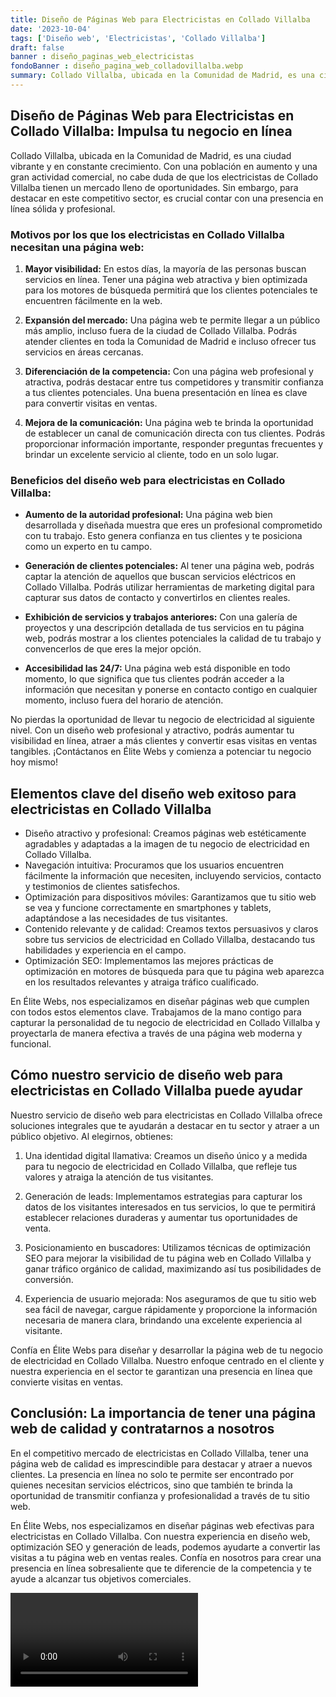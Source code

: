 ```yaml
---
title: Diseño de Páginas Web para Electricistas en Collado Villalba
date: '2023-10-04'
tags: ['Diseño web', 'Electricistas', 'Collado Villalba']
draft: false
banner : diseño_paginas_web_electricistas
fondoBanner : diseño_pagina_web_colladovillalba.webp
summary: Collado Villalba, ubicada en la Comunidad de Madrid, es una ciudad vibrante y en constante crecimiento. Con una población en aumento y una gran actividad comercial, no cabe duda de que los electricistas de Collado Villalba tienen un mercado lleno de oportunidades. Sin embargo, para destacar en este competitivo sector, es crucial contar con una presencia en línea sólida y profesional.
---
```


## Diseño de Páginas Web para Electricistas en Collado Villalba: Impulsa tu negocio en línea

Collado Villalba, ubicada en la Comunidad de Madrid, es una ciudad vibrante y en constante crecimiento. Con una población en aumento y una gran actividad comercial, no cabe duda de que los electricistas de Collado Villalba tienen un mercado lleno de oportunidades. Sin embargo, para destacar en este competitivo sector, es crucial contar con una presencia en línea sólida y profesional.

### Motivos por los que los electricistas en Collado Villalba necesitan una página web:

1. **Mayor visibilidad:** En estos días, la mayoría de las personas buscan servicios en línea. Tener una página web atractiva y bien optimizada para los motores de búsqueda permitirá que los clientes potenciales te encuentren fácilmente en la web.

2. **Expansión del mercado:** Una página web te permite llegar a un público más amplio, incluso fuera de la ciudad de Collado Villalba. Podrás atender clientes en toda la Comunidad de Madrid e incluso ofrecer tus servicios en áreas cercanas.

3. **Diferenciación de la competencia:** Con una página web profesional y atractiva, podrás destacar entre tus competidores y transmitir confianza a tus clientes potenciales. Una buena presentación en línea es clave para convertir visitas en ventas.

4. **Mejora de la comunicación:** Una página web te brinda la oportunidad de establecer un canal de comunicación directa con tus clientes. Podrás proporcionar información importante, responder preguntas frecuentes y brindar un excelente servicio al cliente, todo en un solo lugar.

### Beneficios del diseño web para electricistas en Collado Villalba:

- **Aumento de la autoridad profesional:** Una página web bien desarrollada y diseñada muestra que eres un profesional comprometido con tu trabajo. Esto genera confianza en tus clientes y te posiciona como un experto en tu campo.

- **Generación de clientes potenciales:** Al tener una página web, podrás captar la atención de aquellos que buscan servicios eléctricos en Collado Villalba. Podrás utilizar herramientas de marketing digital para capturar sus datos de contacto y convertirlos en clientes reales.

- **Exhibición de servicios y trabajos anteriores:** Con una galería de proyectos y una descripción detallada de tus servicios en tu página web, podrás mostrar a los clientes potenciales la calidad de tu trabajo y convencerlos de que eres la mejor opción.

- **Accesibilidad las 24/7:** Una página web está disponible en todo momento, lo que significa que tus clientes podrán acceder a la información que necesitan y ponerse en contacto contigo en cualquier momento, incluso fuera del horario de atención.

No pierdas la oportunidad de llevar tu negocio de electricidad al siguiente nivel. Con un diseño web profesional y atractivo, podrás aumentar tu visibilidad en línea, atraer a más clientes y convertir esas visitas en ventas tangibles. ¡Contáctanos en Élite Webs y comienza a potenciar tu negocio hoy mismo!

<GifSeo />

<Cta />

## Elementos clave del diseño web exitoso para electricistas en Collado Villalba

- Diseño atractivo y profesional: Creamos páginas web estéticamente agradables y adaptadas a la imagen de tu negocio de electricidad en Collado Villalba.
- Navegación intuitiva: Procuramos que los usuarios encuentren fácilmente la información que necesiten, incluyendo servicios, contacto y testimonios de clientes satisfechos.
- Optimización para dispositivos móviles: Garantizamos que tu sitio web se vea y funcione correctamente en smartphones y tablets, adaptándose a las necesidades de tus visitantes.
- Contenido relevante y de calidad: Creamos textos persuasivos y claros sobre tus servicios de electricidad en Collado Villalba, destacando tus habilidades y experiencia en el campo.
- Optimización SEO: Implementamos las mejores prácticas de optimización en motores de búsqueda para que tu página web aparezca en los resultados relevantes y atraiga tráfico cualificado.

En Élite Webs, nos especializamos en diseñar páginas web que cumplen con todos estos elementos clave. Trabajamos de la mano contigo para capturar la personalidad de tu negocio de electricidad en Collado Villalba y proyectarla de manera efectiva a través de una página web moderna y funcional.

## Cómo nuestro servicio de diseño web para electricistas en Collado Villalba puede ayudar

Nuestro servicio de diseño web para electricistas en Collado Villalba ofrece soluciones integrales que te ayudarán a destacar en tu sector y atraer a un público objetivo. Al elegirnos, obtienes:

1. Una identidad digital llamativa: Creamos un diseño único y a medida para tu negocio de electricidad en Collado Villalba, que refleje tus valores y atraiga la atención de tus visitantes.

2. Generación de leads: Implementamos estrategias para capturar los datos de los visitantes interesados en tus servicios, lo que te permitirá establecer relaciones duraderas y aumentar tus oportunidades de venta.

3. Posicionamiento en buscadores: Utilizamos técnicas de optimización SEO para mejorar la visibilidad de tu página web en Collado Villalba y ganar tráfico orgánico de calidad, maximizando así tus posibilidades de conversión.

4. Experiencia de usuario mejorada: Nos aseguramos de que tu sitio web sea fácil de navegar, cargue rápidamente y proporcione la información necesaria de manera clara, brindando una excelente experiencia al visitante.

Confía en Élite Webs para diseñar y desarrollar la página web de tu negocio de electricidad en Collado Villalba. Nuestro enfoque centrado en el cliente y nuestra experiencia en el sector te garantizan una presencia en línea que convierte visitas en ventas.

## Conclusión: La importancia de tener una página web de calidad y contratarnos a nosotros

En el competitivo mercado de electricistas en Collado Villalba, tener una página web de calidad es imprescindible para destacar y atraer a nuevos clientes. La presencia en línea no solo te permite ser encontrado por quienes necesitan servicios eléctricos, sino que también te brinda la oportunidad de transmitir confianza y profesionalidad a través de tu sitio web.

En Élite Webs, nos especializamos en diseñar páginas web efectivas para electricistas en Collado Villalba. Con nuestra experiencia en diseño web, optimización SEO y generación de leads, podemos ayudarte a convertir las visitas a tu página web en ventas reales. Confía en nosotros para crear una presencia en línea sobresaliente que te diferencie de la competencia y te ayude a alcanzar tus objetivos comerciales.

<Video />

<CtaBot job='Electricistas' city='Collado Villalba'/>

<Gmaps query='Collado Villalba+españa+maps' />